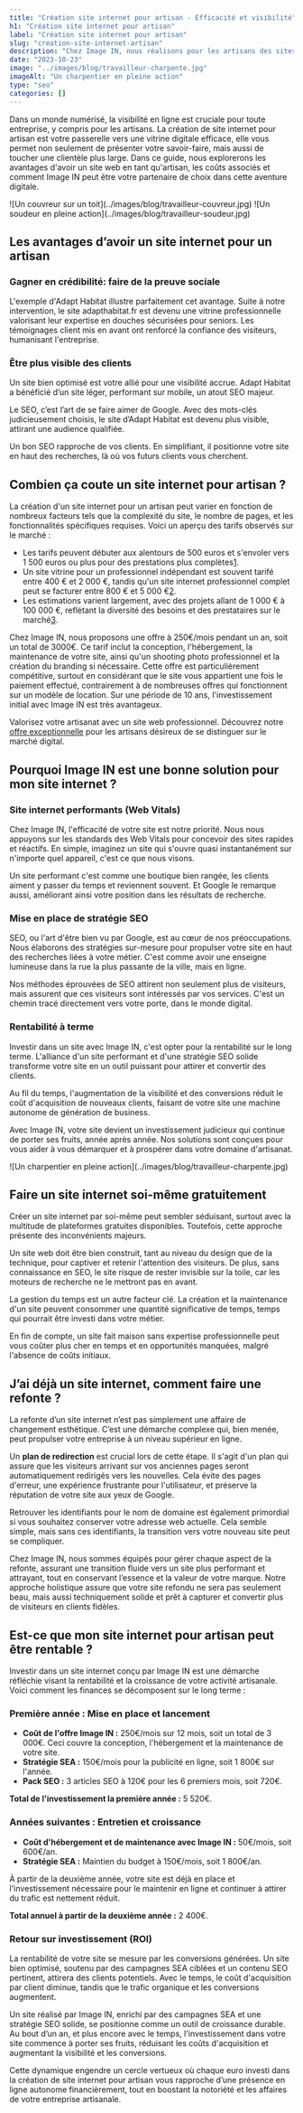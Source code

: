 ```yaml
---
title: "Création site internet pour artisan - Efficacité et visibilité"
h1: "Création site internet pour artisan"
label: "Création site internet pour artisan"
slug: "creation-site-internet-artisan"
description: "Chez Image IN, nous réalisons pour les artisans des sites internet qui ne sont pas de simples vitrines mais de véritables outils au service de leur savoir faire."
date: "2023-10-23"
image: "../images/blog/travailleur-charpente.jpg"
imageAlt: "Un charpentier en pleine action"
type: "seo"
categories: []
---
```



Dans un monde numérisé, la visibilité en ligne est cruciale pour toute entreprise, y compris pour les artisans. La création de site internet pour artisan est votre passerelle vers une vitrine digitale efficace, elle vous permet non seulement de présenter votre savoir-faire, mais aussi de toucher une clientèle plus large. Dans ce guide, nous explorerons les avantages d'avoir un site web en tant qu'artisan, les coûts associés et comment Image IN peut être votre partenaire de choix dans cette aventure digitale.

<Row>
  <Col xs={6}>
    ![Un couvreur sur un toit](../images/blog/travailleur-couvreur.jpg)
  </Col>
  <Col xs={6}>
    ![Un soudeur en pleine action](../images/blog/travailleur-soudeur.jpg)
  </Col>
</Row>

## Les avantages d’avoir un site internet pour un artisan

### Gagner en crédibilité: faire de la preuve sociale

L'exemple d'Adapt Habitat illustre parfaitement cet avantage. Suite à notre intervention, le site adapthabitat.fr est devenu une vitrine professionnelle valorisant leur expertise en douches sécurisées pour seniors. Les témoignages client mis en avant ont renforcé la confiance des visiteurs, humanisant l'entreprise.

### Être plus visible des clients

Un site bien optimisé est votre allié pour une visibilité accrue. Adapt Habitat a bénéficié d’un site léger, performant sur mobile, un atout SEO majeur.

Le SEO, c’est l’art de se faire aimer de Google. Avec des mots-clés judicieusement choisis, le site d’Adapt Habitat est devenu plus visible, attirant une audience qualifiée.

Un bon SEO rapproche de vos clients. En simplifiant, il positionne votre site en haut des recherches, là où vos futurs clients vous cherchent.

## Combien ça coute un site internet pour artisan ?

La création d'un site internet pour un artisan peut varier en fonction de nombreux facteurs tels que la complexité du site, le nombre de pages, et les fonctionnalités spécifiques requises. Voici un aperçu des tarifs observés sur le marché :

- Les tarifs peuvent débuter aux alentours de 500 euros et s'envoler vers 1 500 euros ou plus pour des prestations plus complètes[1](https://www.artisandubatiment.fr/trouver-chantiers/site-internet-artisan/#:~:text=Prix%20d%E2%80%99une%20cr%C3%A9ation%20de%20sites,les%20prestations%20les%20plus%20compl%C3%A8tes).
- Un site vitrine pour un professionnel indépendant est souvent tarifé entre 400 € et 2 000 €, tandis qu'un site internet professionnel complet peut se facturer entre 800 € et 5 000 €[2](https://blog.simplebo.fr/combien-coute-creation-site-internet-professionnel#:~:text=Pour%20vous%20donner%20un%20ordre,%E2%82%AC%20et%205%20000%20%E2%82%AC).
- Les estimations varient largement, avec des projets allant de 1 000 € à 100 000 €, reflétant la diversité des besoins et des prestataires sur le marché[3](https://reestart.com/prix-site-internet/#:~:text=Ces%20estimations%20sont%20bas%C3%A9es%20sur,freelances%20et%20des%20agences%20web).

Chez Image IN, nous proposons une offre à 250€/mois pendant un an, soit un total de 3000€. Ce tarif inclut la conception, l'hébergement, la maintenance de votre site, ainsi qu'un shooting photo professionnel et la création du branding si nécessaire. Cette offre est particulièrement compétitive, surtout en considérant que le site vous appartient une fois le paiement effectué, contrairement à de nombreuses offres qui fonctionnent sur un modèle de location. Sur une période de 10 ans, l'investissement initial avec Image IN est très avantageux.

Valorisez votre artisanat avec un site web professionnel. Découvrez notre [offre exceptionnelle](/votre-site-a-250-euros-par-mois-pendant-1-an/) pour les artisans désireux de se distinguer sur le marché digital.

## Pourquoi Image IN est une bonne solution pour mon site internet ?

### Site internet performants (Web Vitals)

Chez Image IN, l'efficacité de votre site est notre priorité. Nous nous appuyons sur les standards des Web Vitals pour concevoir des sites rapides et réactifs. En simple, imaginez un site qui s'ouvre quasi instantanément sur n'importe quel appareil, c'est ce que nous visons.

Un site performant c'est comme une boutique bien rangée, les clients aiment y passer du temps et reviennent souvent. Et Google le remarque aussi, améliorant ainsi votre position dans les résultats de recherche.

### Mise en place de stratégie SEO

SEO, ou l'art d'être bien vu par Google, est au cœur de nos préoccupations. Nous élaborons des stratégies sur-mesure pour propulser votre site en haut des recherches liées à votre métier. C'est comme avoir une enseigne lumineuse dans la rue la plus passante de la ville, mais en ligne.

Nos méthodes éprouvées de SEO attirent non seulement plus de visiteurs, mais assurent que ces visiteurs sont intéressés par vos services. C'est un chemin tracé directement vers votre porte, dans le monde digital.

### Rentabilité à terme

Investir dans un site avec Image IN, c'est opter pour la rentabilité sur le long terme. L'alliance d'un site performant et d'une stratégie SEO solide transforme votre site en un outil puissant pour attirer et convertir des clients.

Au fil du temps, l'augmentation de la visibilité et des conversions réduit le coût d'acquisition de nouveaux clients, faisant de votre site une machine autonome de génération de business.

Avec Image IN, votre site devient un investissement judicieux qui continue de porter ses fruits, année après année. Nos solutions sont conçues pour vous aider à vous démarquer et à prospérer dans votre domaine d'artisanat.

<Row>
  <Col xs={12}>
    ![Un charpentier en pleine action](../images/blog/travailleur-charpente.jpg)
  </Col>
</Row>

## Faire un site internet soi-même gratuitement

Créer un site internet par soi-même peut sembler séduisant, surtout avec la multitude de plateformes gratuites disponibles. Toutefois, cette approche présente des inconvénients majeurs.

Un site web doit être bien construit, tant au niveau du design que de la technique, pour captiver et retenir l'attention des visiteurs. De plus, sans connaissance en SEO, le site risque de rester invisible sur la toile, car les moteurs de recherche ne le mettront pas en avant.

La gestion du temps est un autre facteur clé. La création et la maintenance d'un site peuvent consommer une quantité significative de temps, temps qui pourrait être investi dans votre métier.

En fin de compte, un site fait maison sans expertise professionnelle peut vous coûter plus cher en temps et en opportunités manquées, malgré l'absence de coûts initiaux.

## J’ai déjà un site internet, comment faire une refonte ?

La refonte d’un site internet n’est pas simplement une affaire de changement esthétique. C’est une démarche complexe qui, bien menée, peut propulser votre entreprise à un niveau supérieur en ligne.

Un **plan de redirection** est crucial lors de cette étape. Il s'agit d'un plan qui assure que les visiteurs arrivant sur vos anciennes pages seront automatiquement redirigés vers les nouvelles. Cela évite des pages d'erreur, une expérience frustrante pour l'utilisateur, et préserve la réputation de votre site aux yeux de Google.

Retrouver les identifiants pour le nom de domaine est également primordial si vous souhaitez conserver votre adresse web actuelle. Cela semble simple, mais sans ces identifiants, la transition vers votre nouveau site peut se compliquer.

Chez Image IN, nous sommes équipés pour gérer chaque aspect de la refonte, assurant une transition fluide vers un site plus performant et attrayant, tout en conservant l’essence et la valeur de votre marque. Notre approche holistique assure que votre site refondu ne sera pas seulement beau, mais aussi techniquement solide et prêt à capturer et convertir plus de visiteurs en clients fidèles.

## Est-ce que mon site internet pour artisan peut être rentable ?

Investir dans un site internet conçu par Image IN est une démarche réfléchie visant la rentabilité et la croissance de votre activité artisanale. Voici comment les finances se décomposent sur le long terme :

### Première année : Mise en place et lancement

- **Coût de l'offre Image IN :** 250€/mois sur 12 mois, soit un total de 3 000€. Ceci couvre la conception, l'hébergement et la maintenance de votre site.
- **Stratégie SEA :** 150€/mois pour la publicité en ligne, soit 1 800€ sur l'année.
- **Pack SEO :** 3 articles SEO à 120€ pour les 6 premiers mois, soit 720€.

**Total de l'investissement la première année :** 5 520€.

### Années suivantes : Entretien et croissance

- **Coût d'hébergement et de maintenance avec Image IN :** 50€/mois, soit 600€/an.
- **Stratégie SEA :** Maintien du budget à 150€/mois, soit 1 800€/an.

À partir de la deuxième année, votre site est déjà en place et l'investissement nécessaire pour le maintenir en ligne et continuer à attirer du trafic est nettement réduit.

**Total annuel à partir de la deuxième année :** 2 400€.

### Retour sur investissement (ROI)

La rentabilité de votre site se mesure par les conversions générées. Un site bien optimisé, soutenu par des campagnes SEA ciblées et un contenu SEO pertinent, attirera des clients potentiels. Avec le temps, le coût d'acquisition par client diminue, tandis que le trafic organique et les conversions augmentent.

Un site réalisé par Image IN, enrichi par des campagnes SEA et une stratégie SEO solide, se positionne comme un outil de croissance durable. Au bout d’un an, et plus encore avec le temps, l'investissement dans votre site commence à porter ses fruits, réduisant les coûts d'acquisition et augmentant la visibilité et les conversions.

Cette dynamique engendre un cercle vertueux où chaque euro investi dans la création de site internet pour artisan vous rapproche d’une présence en ligne autonome financièrement, tout en boostant la notoriété et les affaires de votre entreprise artisanale.
